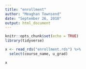 ```yaml
---
title: "enrollment"
author: "Meaghan Townsend"
date: "September 26, 2018"
output: html_document
---
```


```r
knitr::opts_chunk$set(echo = TRUE)
library(tidyverse)
```

```r
x <- read_rds("enrollment.rds") %>%
  select(course_name, u_grad)

x
```

